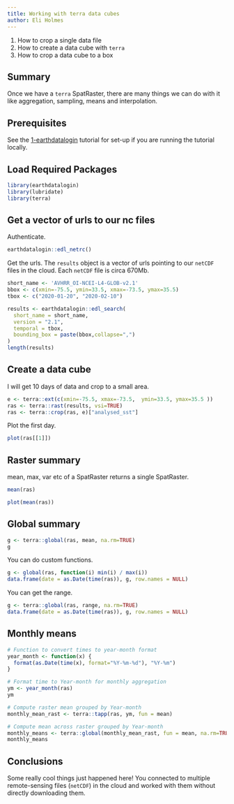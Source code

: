 ```yaml
---
title: Working with terra data cubes
author: Eli Holmes
---
```


::: {.callout-note title="Learning Objectives"}
1.  How to crop a single data file
2.  How to create a data cube with `terra`
3.  How to crop a data cube to a box
:::

## Summary

Once we have a `terra` SpatRaster, there are many things we can do with it like aggregation, sampling, means and interpolation.

## Prerequisites

See the [1-earthdatalogin](1-earthdatalogin.html) tutorial for set-up if you are running the tutorial locally.

## Load Required Packages

```r
library(earthdatalogin)
library(lubridate)
library(terra)
```

## Get a vector of urls to our nc files

Authenticate.

```r
earthdatalogin::edl_netrc() 
```

Get the urls. The `results` object is a vector of urls pointing to our `netCDF` files in the cloud. Each `netCDF` file is circa 670Mb.

```r
short_name <- 'AVHRR_OI-NCEI-L4-GLOB-v2.1'
bbox <- c(xmin=-75.5, ymin=33.5, xmax=-73.5, ymax=35.5) 
tbox <- c("2020-01-20", "2020-02-10")

results <- earthdatalogin::edl_search(
  short_name = short_name,
  version = "2.1",
  temporal = tbox, 
  bounding_box = paste(bbox,collapse=",")
)
length(results)
```

## Create a data cube

I will get 10 days of data and crop to a small area.

```r
e <- terra::ext(c(xmin=-75.5, xmax=-73.5,  ymin=33.5, ymax=35.5 ))
ras <- terra::rast(results, vsi=TRUE)
ras <- terra::crop(ras, e)["analysed_sst"]
```

Plot the first day.
```r
plot(ras[[1]])
```

## Raster summary

mean, max, var etc of a SpatRaster returns a single SpatRaster.

```r
mean(ras)
```
```r
plot(mean(ras))
```

## Global summary

```r
g <- terra::global(ras, mean, na.rm=TRUE)
g
```

You can do custom functions.

```r
g <- global(ras, function(i) min(i) / max(i))
data.frame(date = as.Date(time(ras)), g, row.names = NULL)
```

You can get the range.

```r
g <- terra::global(ras, range, na.rm=TRUE)
data.frame(date = as.Date(time(ras)), g, row.names = NULL)
```

## Monthly means

```r
# Function to convert times to year-month format
year_month <- function(x) {
  format(as.Date(time(x), format="%Y-%m-%d"), "%Y-%m")
}

# Format time to Year-month for monthly aggregation 
ym <- year_month(ras)
ym
```


```r
# Compute raster mean grouped by Year-month
monthly_mean_rast <- terra::tapp(ras, ym, fun = mean)

# Compute mean across raster grouped by Year-month
monthly_means <- terra::global(monthly_mean_rast, fun = mean, na.rm=TRUE)
monthly_means
```

## Conclusions

Some really cool things just happened here! You connected to multiple remote-sensing files (`netCDF`) in the cloud and worked with them without directly downloading them.
